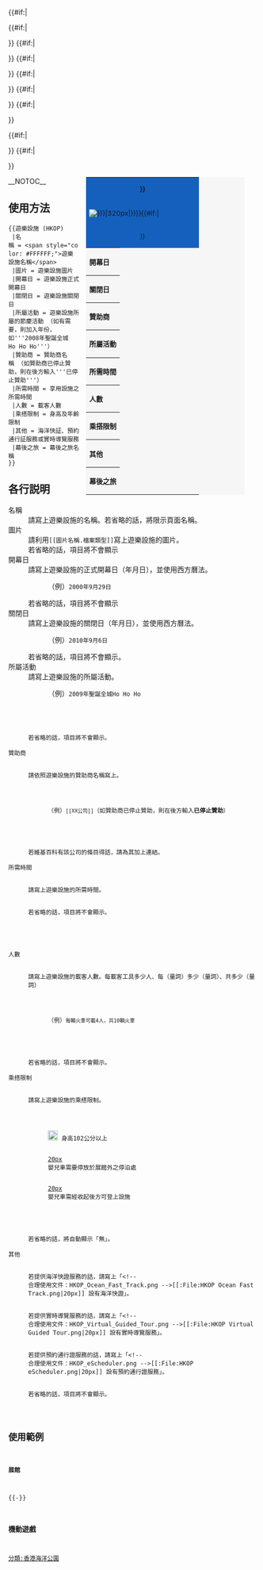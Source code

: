 <includeonly><table class="wikitable" style="background: #f6f6f6; font-size: 98%; width: 320px; float: right; clear: right; margin: 0 2em 0.5em 1em"><tr><td colspan=4 style="background-color:#1560BD;text-align:center;">'''{{{名稱|{{PAGENAME}}}}}'''</th></tr>{{#if:{{{圖片|}}}|</td></tr><tr><td colspan=4 style="background-color:#1560BD;">[[File:{{{圖片|}}}|320px|{{{名稱|{{PAGENAME}}}}}]]}}{{#if:{{{英名|}}}|</td></tr><tr><td colspan=4 style="background-color:#1560BD;text-align:center;font-size:90%;">{{{英名|}}}}}</td></tr>

{{#if:{{{開幕日|}}}|
<tr><th style="white-space:nowrap;text-align: left" colspan=2>開幕日</th>
<td colspan=2>{{{開幕日|}}}</td></tr>}}
{{#if:{{{關閉日|}}}|
<tr><th style="white-space:nowrap;width:30%;text-align:left" colspan=2>關閉日</th>
<td colspan=2>{{{關閉日|}}}</td></tr>}}
{{#if:{{{贊助商|}}}|
<tr><th style="white-space:nowrap;text-align:left" colspan=2>贊助商</th>
<td colspan=2>{{{贊助商|}}}</td></tr>}}
{{#if:{{{所屬活動|}}}|
<tr><th style="white-space:nowrap;width:30%;text-align:left" colspan=2>所屬活動</th>
<td colspan=2>{{{所屬活動|}}}</td></tr>}}
{{#if:{{{所需時間|}}}|
<tr><th style="white-space:nowrap;text-align:left" colspan=2>所需時間</th>
<td colspan=2>{{{所需時間|}}}</td></tr>}}
{{#if:{{{人數|}}}|
<tr><th style="white-space:nowrap;text-align:left" colspan=2>人數</th>
<td colspan=2>{{{人數|}}}</td></tr>}}
<tr><th style="white-space:nowrap;text-align:left" colspan=2>乘搭限制</th>
<td colspan=2>{{{乘搭限制|無}}}</td></tr>
{{#if:{{{其他|}}}|
<tr><th style="white-space:nowrap;text-align:left" colspan=2>其他</th>
<td colspan=2>{{{其他|}}}</td></tr>}}
{{#if:{{{幕後之旅|}}}|
<tr><th style="white-space:nowrap;text-align:left" colspan=2>幕後之旅</th>
<td colspan=2>{{{幕後之旅|}}}</td></tr>}}
</table>
</includeonly><noinclude>
__NOTOC__
{{brClear}}

==使用方法==
 <nowiki>{{遊樂設施 (HKOP)
 |名稱 = <span style="color: #FFFFFF;">遊樂設施名稱</span>
 |圖片 = 遊樂設施圖片
 |開幕日 = 遊樂設施正式開幕日
 |關閉日 = 遊樂設施關閉日
 |所屬活動 = 遊樂設施所屬的節慶活動 （如有需要，則加入年份，如'''2008年聖誕全城Ho Ho Ho'''）
 |贊助商 = 贊助商名稱 （如贊助商已停止贊助，則在後方輸入'''已停止贊助'''）
 |所需時間 = 享用設施之所需時間
 |人數 = 載客人數
 |乘搭限制 = 身高及年齡限制
 |其他 = 海洋快証、預約通行証服務或實時導覽服務
 |幕後之旅 = 幕後之旅名稱
}}</nowiki>

==各行説明==
; 名稱
: 請寫上遊樂設施的名稱。若省略的話，將限示頁面名稱。
; 圖片
: 請利用<code><nowiki>[[圖片名稱.檔案類型]]</nowiki></code>寫上遊樂設施的圖片。
: 若省略的話，項目將不會顯示
; 開幕日
: 請寫上遊樂設施的正式開幕日（年月日），並使用西方曆法。
:: （例）<code><nowiki>2000年9月29日</nowiki></code>
: 若省略的話，項目將不會顯示
; 關閉日
: 請寫上遊樂設施的關閉日（年月日），並使用西方曆法。
:: （例）<code><nowiki>2010年9月6日</nowiki></code>
: 若省略的話，項目將不會顯示。
; 所屬活動
: 請寫上遊樂設施的所屬活動。
:: （例）<code><nowiki>2009年聖誕全城Ho Ho Ho
: 若省略的話，項目將不會顯示。
; 贊助商
: 請依照遊樂設施的贊助商名稱寫上。
:: （例）<code><nowiki>[[XX公司]]</nowiki></code>（如贊助商已停止贊助，則在後方輸入'''已停止贊助'''）
: 若維基百科有該公司的條目得話，請為其加上連結。
; 所需時間
: 請寫上遊樂設施的所需時間。
: 若省略的話，項目將不會顯示。

; 人數
: 請寫上遊樂設施的載客人數。每載客工具多少人、每（量詞）多少（量詞）、共多少（量詞）
:: （例）<code><nowiki>每輛火車可載4人，共10輛火車</nowiki></code>
: 若省略的話，項目將不會顯示。
; 乘搭限制
: 請寫上遊樂設施的乘搭限制。
:: [[File:Hight Requirement.JPG|20px]] 身高102公分以上
:: <!-- 合理使用文件：HKOP_Baby_Stroller_logo.png -->[[:File:HKOP Baby Stroller logo.png|20px]] 嬰兒車需要停放於展館外之停泊處
:: <!-- 合理使用文件：HKOP_Baby_Stroller_logo.png -->[[:File:HKOP Baby Stroller logo.png|20px]] 嬰兒車需經收起後方可登上設施
: 若省略的話，將自動顯示「無」。
; 其他
: 若提供海洋快證服務的話，請寫上「<nowiki><!-- 合理使用文件：HKOP_Ocean_Fast_Track.png -->[[:File:HKOP Ocean Fast Track.png|20px]] 設有海洋快證</nowiki>」。
: 若提供實時導覽服務的話，請寫上「<nowiki><!-- 合理使用文件：HKOP_Virtual_Guided_Tour.png -->[[:File:HKOP Virtual Guided Tour.png|20px]] 設有實時導覽服務</nowiki>」。
: 若提供預約通行證服務的話，請寫上「<nowiki><!-- 合理使用文件：HKOP_eScheduler.png -->[[:File:HKOP eScheduler.png|20px]] 設有預約通行證服務</nowiki>」。
: 若省略的話，項目將不會顯示。

==使用範例==
====展館====
{{遊樂設施 (HKOP)
 |名稱 = <span style="color: #FFFFFF;">海洋奇觀<br> The Grand Aquarium</span>
 |圖片 = Aqua City.jpg
 |開幕日 = 2011年1月27日
 |關閉日 = 
 |所屬活動 = 
 |贊助商 = [[中國移動]]（'''已停止贊助'''）
 |所需時間 = 不限
 |人數 = 每小時3600人
 |乘搭限制 = 無
 |其他 = <!-- 合理使用文件：HKOP_Ocean_Fast_Track.png -->[[:File:HKOP Ocean Fast Track.png|20px]] 設有海洋快證<br><!-- 合理使用文件：HKOP_Virtual_Guided_Tour.png -->[[:File:HKOP Virtual Guided Tour.png|20px]] 設有實時導覽服務<br><!-- 合理使用文件：HKOP_eScheduler.png -->[[:File:HKOP eScheduler.png|20px]] 設有預約通行證服務
 |幕後之旅 = 神秘深海之夜<br>海洋奇觀水肺潛水體驗<br>海洋全接觸
}}
{{-}}

===機動遊戲===
{{遊樂設施 (HKOP)
 |名稱 = <span style="color: #FFFFFF;">越礦飛車<br>Mine Train</span>
 |圖片 = HK Ocean Park Mine Train 2009.jpg
 |開幕日 = 2000年9月29日
 |關閉日 = 
 |所屬活動 = 
 |贊助商 = 
 |所需時間 = 約3分鐘
 |人數 = 每列礦車可載26人，共2列礦車
 |乘搭限制 = [[File:Hight Requirement.JPG|15px]] 身高達122公分或以上 
 |其他 = <!-- 合理使用文件：HKOP_Ocean_Fast_Track.png -->[[:File:HKOP Ocean Fast Track.png|20px]] 設有海洋快証<br><!-- 合理使用文件：HKOP_eScheduler.png -->[[:File:HKOP eScheduler.png|20px]]設有預約通行証服務
 |幕後之旅 = 
}}
[[分類:香港海洋公園]]